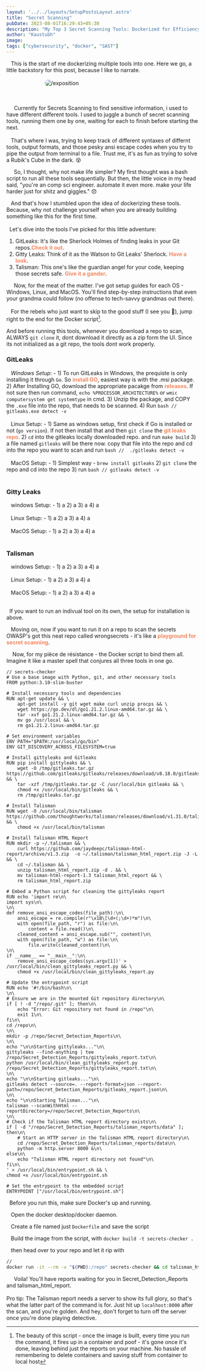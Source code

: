 ```yaml
---
layout: '../../layouts/SetupPostsLayout.astro'
title: "Secret Scanning"
pubDate: 2023-08-01T16:29:43+05:30
description: "My Top 3 Secret Scanning Tools: Dockerized for Efficiency"
author: "Kaustubh"
image: 
tags: ["cybersecurity", "docker", "SAST"]
---
```


&nbsp;&nbsp; This is the start of me dockerizing multiple tools into one. Here we go, a little backstory for this post, because I like to narrate. 
<br></br>
<img src="/assets/gif/exposition.gif" alt="/exposition" style="max-width: 60%; display: block; margin: auto;  border-radius: 8px;" />
<br></br>

&nbsp;&nbsp;&nbsp;&nbsp; Currently for Secrets Scanning to find sensitive information, i used to have different different tools. I used to juggle a bunch of secret scanning tools, running them one by one, waiting for each to finish before starting the next.
<br></br>
&nbsp;&nbsp; That's where I was, trying to keep track of different syntaxes of differnt tools, output formats, and those pesky ansi escape codes when you try to pipe the output from terminal to a file. Trust me, it's as fun as trying to solve a Rubik's Cube in the dark. 😵

&nbsp;&nbsp;&nbsp;&nbsp; So, I thought, why not make life simpler? My first thought was a bash script to run all these tools sequentially. But then, the little voice in my head said, "you're an comp sci engineer. automate it even more. make your life harder just for shitz and giggles." 😞

&nbsp;&nbsp; And that's how I stumbled upon the idea of dockerizing these tools. Because, why not challenge yourself when you are already building something like this for the first time.
<br></br>
&nbsp; Let's dive into the tools I've picked for this little adventure:

1) GitLeaks: It's like the Sherlock Holmes of finding leaks in your Git repos.<a href="https://github.com/gitleaks/gitleaks" target="_blank" rel="noopener noreferrer" style="color: #f3865f; font-weight: bold; text-decoration: none;">Check it out</a>. 
2) Gitty Leaks: Think of it as the Watson to Git Leaks' Sherlock. <a href="https://github.com/kootenpv/gittyleaks" target="_blank" rel="noopener noreferrer" style="color: #f3865f; font-weight: bold; text-decoration: none;">Have a look</a>. 
3) Talisman: This one's like the guardian angel for your code, keeping those secrets safe. <a href="https://github.com/thoughtworks/talisman" target="_blank" rel="noopener noreferrer" style="color: #f3865f; font-weight: bold; text-decoration: none;">Give it a gander</a>. 


&nbsp;&nbsp;&nbsp;&nbsp; Now, for the meat of the matter. I've got setup guides for each OS - Windows, Linux, and MacOS. You'll find step-by-step instructions that even your grandma could follow (no offense to tech-savvy grandmas out there).
<br></br>
&nbsp;&nbsp; For the rebels who just want to skip to the good stuff (I see you 😤), jump right to the end for the Docker script[^1].

And before running this tools, whenever you download a repo to scan, ALWAYS `git clone` it, dont download it directly as a zip form the UI. Since its not initialized as a git repo, the tools dont work properly. 

### GitLeaks
&nbsp;&nbsp; *Windows Setup*: - 
        1) To run GitLeaks in Windows, the prequiste is only installing it through `Go`. So <a href="https://go.dev/doc/install" target="_blank" rel="noopener noreferrer" style="color: #f3865f; font-weight: bold; text-decoration: none;">install GO</a>, easiest way is with the .msi package. 
        2) After Installing GO, download the appropriate pacakge from <a href="https://github.com/gitleaks/gitleaks/releases" target="_blank" rel="noopener noreferrer" style="color: #f3865f; font-weight: bold; text-decoration: none;">releases</a>. 
        If not sure then run command, `echo %PROCESSOR_ARCHITECTURE%` or `wmic computersystem get systemtype` in cmd.
        3) Unzip the package, and COPY the `.exe` file into the repo, that needs to be scanned.
        4) Run 
        ```bash
        // 
        gitleaks.exe detect -v
        ```
        <br></br>
&nbsp;&nbsp; Linux Setup: - 
        1) Same as windows setup, first check if Go is installed or not (`go version`). If not then install that and then `git clone` the <a href="https://github.com/gitleaks/gitleaks.git" target="_blank" rel="noopener noreferrer" style="color: #f3865f; font-weight: bold; text-decoration: none;">git leaks repo</a>.
        2) `cd` into the gitleaks locally downloaded repo. and run `make build`
        3) a file named `gitleaks` will be there now. copy that file into the repo and cd into the repo you want to scan and run 
        ```bash
        // 
        ./gitleaks detect -v
        ```
        <br></br>
&nbsp;&nbsp; MacOS Setup: - 
        1) Simplest way - `brew install gitleaks`
        2) `git clone` the repo and cd into the repo
        3) run 
        ```bash
        //
        gitleaks detect -v
        ```
        <br></br>
### Gitty Leaks
&nbsp;&nbsp; windows Setup: - 
        1) a
        2) a
        3) a
        4) a
        <br></br>
&nbsp;&nbsp; Linux Setup: - 
        1) a
        2) a
        3) a
        4) a
        <br></br>
&nbsp;&nbsp; MacOS Setup: - 
        1) a
        2) a
        3) a
        4) a
        <br></br>
### Talisman
&nbsp;&nbsp; windows Setup: - 
        1) a
        2) a
        3) a
        4) a
        <br></br>
&nbsp;&nbsp; Linux Setup: - 
        1) a
        2) a
        3) a
        4) a
        <br></br>
&nbsp;&nbsp; MacOS Setup: - 
        1) a
        2) a
        3) a
        4) a
        <br></br>

&nbsp; If you want to run an indivual tool on its own, the setup for installation is above. 


&nbsp;&nbsp; Moving on, now if you want to run it on a repo to scan the secrets OWASP's got this neat repo called wrongsecrets - it's like a <a href="https://github.com/OWASP/wrongsecrets" target="_blank" rel="noopener noreferrer" style="color: #f3865f; font-weight: bold; text-decoration: none;">playground for secret scanning</a>.


&nbsp;&nbsp;&nbsp; Now, for my pièce de résistance  - the Docker script to bind them all. Imagine it like a master spell that conjures all three tools in one go.


```docker
// secrets-checker
# Use a base image with Python, git, and other necessary tools
FROM python:3.10-slim-buster

# Install necessary tools and dependencies
RUN apt-get update && \
    apt-get install -y git wget make curl unzip procps && \
    wget https://go.dev/dl/go1.21.2.linux-amd64.tar.gz && \
    tar -xvf go1.21.2.linux-amd64.tar.gz && \
    mv go /usr/local && \
    rm go1.21.2.linux-amd64.tar.gz

# Set environment variables
ENV PATH="$PATH:/usr/local/go/bin"
ENV GIT_DISCOVERY_ACROSS_FILESYSTEM=true

# Install gittyleaks and Gitleaks
RUN pip install gittyleaks && \
    wget -O /tmp/gitleaks.tar.gz https://github.com/gitleaks/gitleaks/releases/download/v8.18.0/gitleaks_8.18.0_linux_x64.tar.gz && \
    tar -xzf /tmp/gitleaks.tar.gz -C /usr/local/bin gitleaks && \
    chmod +x /usr/local/bin/gitleaks && \
    rm /tmp/gitleaks.tar.gz

# Install Talisman
RUN wget -O /usr/local/bin/talisman https://github.com/thoughtworks/talisman/releases/download/v1.31.0/talisman_linux_amd64 && \
    chmod +x /usr/local/bin/talisman

# Install Talisman HTML Report
RUN mkdir -p ~/.talisman && \
    curl https://github.com/jaydeepc/talisman-html-report/archive/v1.3.zip  -o ~/.talisman/talisman_html_report.zip -J -L && \
    cd ~/.talisman && \
    unzip talisman_html_report.zip -d . && \
    mv talisman-html-report-1.3 talisman_html_report && \
    rm talisman_html_report.zip

# Embed a Python script for cleaning the gittyleaks report
RUN echo 'import re\n\
import sys\n\
\n\
def remove_ansi_escape_codes(file_path):\n\
    ansi_escape = re.compile(r"\x1B\[\d+(;\d+)*m")\n\
    with open(file_path, "r") as file:\n\
        content = file.read()\n\
    cleaned_content = ansi_escape.sub("", content)\n\
    with open(file_path, "w") as file:\n\
        file.write(cleaned_content)\n\
\n\
if __name__ == "__main__":\n\
    remove_ansi_escape_codes(sys.argv[1])' > /usr/local/bin/clean_gittyleaks_report.py && \
    chmod +x /usr/local/bin/clean_gittyleaks_report.py

# Update the entrypoint script
RUN echo '#!/bin/bash\n\
\n\
# Ensure we are in the mounted Git repository directory\n\
if [ ! -d "/repo/.git" ]; then\n\
    echo "Error: Git repository not found in /repo"\n\
    exit 1\n\
fi\n\
cd /repo\n\
\n\
mkdir -p /repo/Secret_Detection_Reports\n\
\n\
echo "\n\nStarting gittyleaks..."\n\
gittyleaks --find-anything | tee /repo/Secret_Detection_Reports/gittyleaks_report.txt\n\
python /usr/local/bin/clean_gittyleaks_report.py /repo/Secret_Detection_Reports/gittyleaks_report.txt\n\
\n\
echo "\n\nStarting gitleaks..."\n\
gitleaks detect --source=. --report-format=json --report-path=/repo/Secret_Detection_Reports/gitleaks_report.json\n\
\n\
echo "\n\nStarting Talisman..."\n\
talisman --scanWithHtml --reportDirectory=/repo/Secret_Detection_Reports\n\
\n\
# Check if the Talisman HTML report directory exists\n\
if [ -d "/repo/Secret_Detection_Reports/talisman_reports/data" ]; then\n\
    # Start an HTTP server in the Talisman HTML report directory\n\
    cd /repo/Secret_Detection_Reports/talisman_reports/data\n\
    python -m http.server 8000 &\n\
else\n\
    echo "Talisman HTML report directory not found"\n\
fi\n\
' > /usr/local/bin/entrypoint.sh && \
chmod +x /usr/local/bin/entrypoint.sh

# Set the entrypoint to the embedded script
ENTRYPOINT ["/usr/local/bin/entrypoint.sh"]
```

&nbsp; Before you run this, make sure Docker's up and running. 

&nbsp;&nbsp; Open the docker desktop/docker daemon.

&nbsp;&nbsp; Create a file named just `Dockerfile` and save the script

&nbsp;&nbsp; Build the image from the script, with 
    `docker build -t secrets-checker .`

&nbsp;&nbsp; then head over to your repo and let it rip with 

```bash
// 
docker run -it --rm -v "$(PWD):/repo" secrets-checker && cd talisman_html_report/ && python3 -m http.server 8000
```

&nbsp;&nbsp;&nbsp;&nbsp; Voila! You'll have reports waiting for you in Secret_Detection_Reports and talisman_html_report.
<br></br>
Pro tip: The Talisman report needs a server to show its full glory, so that's what the latter part of the command is for. Just hit up `localhost:8000` after the scan, and you're golden. And hey, don't forget to turn off the server once you're done playing detective.


[^1]: The beauty of this script - once the image is built, every time you run the command, it fires up in a container and poof - it's gone once it's done, leaving behind just the reports on your machine. No hassle of remembering to delete containers and saving stuff from container to local host
